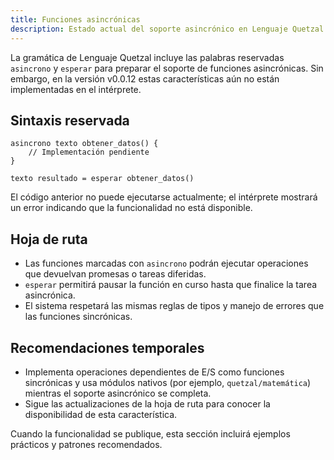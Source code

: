 ```yaml
---
title: Funciones asincrónicas
description: Estado actual del soporte asincrónico en Lenguaje Quetzal.
---
```


La gramática de Lenguaje Quetzal incluye las palabras reservadas `asincrono` y `esperar` para preparar el soporte de funciones asincrónicas. Sin embargo, en la versión v0.0.12 estas características aún no están implementadas en el intérprete.

## Sintaxis reservada

```qz
asincrono texto obtener_datos() {
    // Implementación pendiente
}

texto resultado = esperar obtener_datos()
```

El código anterior no puede ejecutarse actualmente; el intérprete mostrará un error indicando que la funcionalidad no está disponible.

## Hoja de ruta

- Las funciones marcadas con `asincrono` podrán ejecutar operaciones que devuelvan promesas o tareas diferidas.
- `esperar` permitirá pausar la función en curso hasta que finalice la tarea asincrónica.
- El sistema respetará las mismas reglas de tipos y manejo de errores que las funciones sincrónicas.

## Recomendaciones temporales

- Implementa operaciones dependientes de E/S como funciones sincrónicas y usa módulos nativos (por ejemplo, `quetzal/matemática`) mientras el soporte asincrónico se completa.
- Sigue las actualizaciones de la hoja de ruta para conocer la disponibilidad de esta característica.

Cuando la funcionalidad se publique, esta sección incluirá ejemplos prácticos y patrones recomendados.

